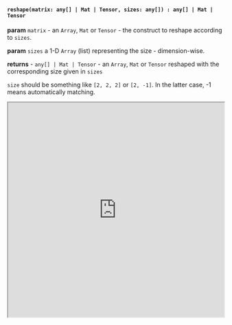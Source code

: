 
#### `reshape(matrix: any[] | Mat | Tensor, sizes: any[]) : any[] | Mat | Tensor`

**param** `matrix` - an `Array`, `Mat` or `Tensor` - the construct to reshape according to `sizes`.

**param** `sizes` a 1-D `Array` (list) representing the size - dimension-wise.

**returns** - `any[] | Mat | Tensor` - an `Array`, `Mat` or `Tensor` reshaped with the corresponding size given in `sizes`

`size` should be something like `[2, 2, 2]` or `[2, -1]`. In the latter case, -1 means automatically matching.

<iframe src="https://hlab.app/s/LinJianan/reshape_book"
    width="100%"
    height="500px"/>

